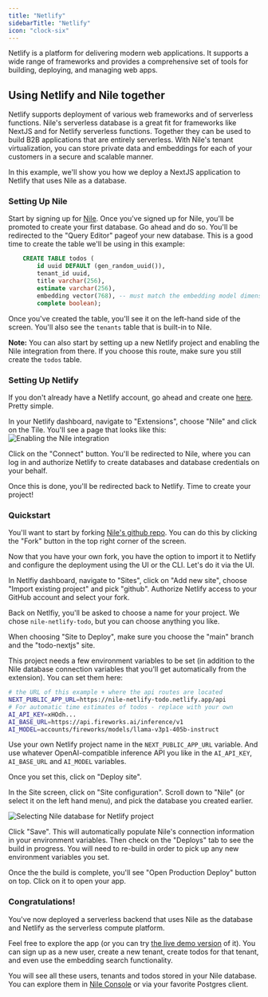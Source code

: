 ```yaml
---
title: "Netlify"
sidebarTitle: "Netlify"
icon: "clock-six"
---
```


Netlify is a platform for delivering modern web applications. It supports a wide range of frameworks and provides a comprehensive set of tools for building, deploying,
and managing web apps.

## Using Netlify and Nile together

Netlify supports deployment of various web frameworks and of serverless functions.
Nile's serverless database is a great fit for frameworks like NextJS and for Netlify serverless functions. Together they can be used to build B2B applications that are entirely serverless.
With Nile's tenant virtualization, you can store private data and embeddings for each of your customers in a secure and scalable manner.

In this example, we'll show you how we deploy a NextJS application to Netlify that uses Nile as a database.

### Setting Up Nile

Start by signing up for [Nile](https://console.thenile.dev/). Once you've signed up for Nile, you'll be promoted to create your first database. Go ahead and do so.
You'll be redirected to the "Query Editor" pageof your new database. This is a good time to create the table we'll be using in this example:

```sql
    CREATE TABLE todos (
        id uuid DEFAULT (gen_random_uuid()),
        tenant_id uuid,
        title varchar(256),
        estimate varchar(256),
        embedding vector(768), -- must match the embedding model dimension
        complete boolean);
```

Once you've created the table, you'll see it on the left-hand side of the screen. You'll also see the `tenants` table that is built-in to Nile.

**Note:** You can also start by setting up a new Netlify project and enabling the Nile integration from there. If you choose this route, make sure you still create the `todos` table.

### Setting Up Netlify

If you don't already have a Netlify account, go ahead and create one [here](https://www.netlify.com/). Pretty simple.

In your Netlify dashboard, navigate to "Extensions", choose "Nile" and click on the Tile.
You'll see a page that looks like this:
![Enabling the Nile integration](/images/platform/netlify_integration_config.png)

Click on the "Connect" button. You'll be redirected to Nile, where you can log in and authorize Netlify to create databases and database credentials on your behalf.

Once this is done, you'll be redirected back to Netlify. Time to create your project!

### Quickstart

You'll want to start by forking [Nile's github repo](https://github.com/niledatabase/niledatabase). You can do this by clicking the "Fork" button in the top right corner of the screen.

Now that you have your own fork, you have the option to import it to Netlify and configure the deployment using the UI or the CLI. Let's do it via the UI.

In Netlfiy dashboard, navigate to "Sites", click on "Add new site", choose "Import existing project" and pick "github". Authorize Netlify access to your GitHub account and select your fork.

Back on Netlfiy, you'll be asked to choose a name for your project. We chose `nile-netlify-todo`, but you can choose anything you like.

When choosing "Site to Deploy", make sure you choose the "main" branch and the "todo-nextjs" site.

This project needs a few environment variables to be set (in addition to the Nile database connection variables that you'll get automatically from the extension). You can set them here:

```bash
# the URL of this example + where the api routes are located
NEXT_PUBLIC_APP_URL=https://nile-netlify-todo.netlify.app/api
# For automatic time estimates of todos - replace with your own
AI_API_KEY=xHOdh...
AI_BASE_URL=https://api.fireworks.ai/inference/v1
AI_MODEL=accounts/fireworks/models/llama-v3p1-405b-instruct
```

Use your own Netlify project name in the `NEXT_PUBLIC_APP_URL` variable.
And use whatever OpenAI-compatible inference API you like in the `AI_API_KEY`, `AI_BASE_URL` and `AI_MODEL` variables.

Once you set this, click on "Deploy site".

In the Site screen, click on "Site configuration". Scroll down to "Nile" (or select it on the left hand menu), and pick the database you created earlier.

![Selecting Nile database for Netlify project](/images/platform/netlify_project_settings.png)

Click "Save". This will automatically populate Nile's connection information in your environment variables. Then check on the "Deploys" tab to see the build in progress.
You will need to re-build in order to pick up any new environment variables you set.

Once the the build is complete, you'll see "Open Production Deploy" button on top. Click on it to open your app.

### Congratulations!

You've now deployed a serverless backend that uses Nile as the database and Netlify as the serverless compute platform.

Feel free to explore the app (or you can try [the live demo version](https://nile-netlify-todo.netlify.app/) of it). You can sign up as a new user, create a new tenant, create todos for that tenant, and even use the embedding search functionality.

You will see all these users, tenants and todos stored in your Nile database.
You can explore them in [Nile Console](https://console.thenile.dev/) or via your favorite Postgres client.
